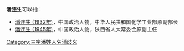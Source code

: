 '''潘连生'''可以指：
* [[潘连生_(1932年)|潘连生 (1932年)]]，中国政治人物，中华人民共和国化学工业部原副部长
* [[潘连生_(1945年)|潘连生 (1945年)]]，中国政治人物，陕西省人大常委会原副主任

{{disambig}}

[[Category:三字潘姓人名消歧义|Category:三字潘姓人名消歧义]]
